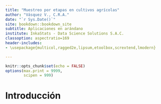```yaml
---
title: "Muestreo por etapas en cultivos agrícolas"
author: "Vásquez V., C.R.A."
date: "`r Sys.Date()`"
site: bookdown::bookdown_site
subtitle: Aplicaciones en arándano
institute: InkaStats - Data Science Solutions S.A.C.
classoption: aspectratio=169
header-includes:
- \usepackage{multicol,ragged2e,lipsum,etoolbox,scrextend,lmodern}

---
```

```{=html}
<style>
body {
text-align: justify}
</style>
```
```r
knitr::opts_chunk$set(echo = FALSE)
options(max.print = 9999,
        scipen = 999)
```

# Introducción